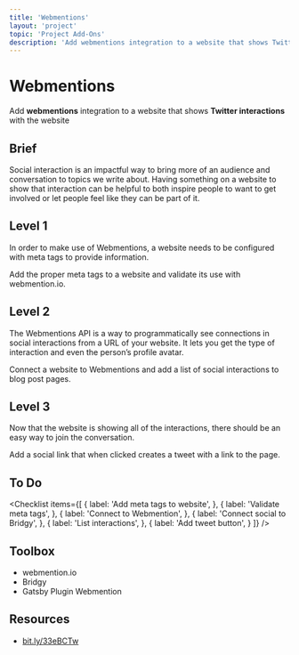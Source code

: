 ```yaml
---
title: 'Webmentions'
layout: 'project'
topic: 'Project Add-Ons'
description: 'Add webmentions integration to a website that shows Twitter interactions with the website'
---
```



<ProjectHeader>

# Webmentions

Add <strong className="text-brand-blue-medium">webmentions</strong> integration to a website that shows <strong className="text-brand-purple">Twitter interactions</strong> with the website

</ProjectHeader>

<ProjectContent>

## Brief

Social interaction is an impactful way to bring more of an audience and conversation to topics we write about. Having something on a website to show that interaction can be helpful to both inspire people to want to get involved or let people feel like they can be part of it.

## Level 1

In order to make use of Webmentions, a website needs to be configured with meta tags to provide information.

Add the proper meta tags to a website and validate its use with webmention.io.

<LoginRequired className="mt-10">

## Level 2

The Webmentions API is a way to programmatically see connections in social interactions from a URL of your website. It lets you get the type of interaction and even the person’s profile avatar.

Connect a website to Webmentions and add a list of social interactions to blog post pages.

## Level 3

Now that the website is showing all of the interactions, there should be an easy way to join the conversation.

Add a social link that when clicked creates a tweet with a link to the page.

</LoginRequired>

</ProjectContent>

<ProjectSidebar>

## To Do

<Checklist items={[
  {
    label: 'Add meta tags to website',
  },
  {
    label: 'Validate meta tags',
  },
  {
    label: 'Connect to Webmention',
  },
  {
    label: 'Connect social to Bridgy',
  },
  {
    label: 'List interactions',
  },
  {
    label: 'Add tweet button',
  }
]} />

## Toolbox
- webmention.io
- Bridgy
- Gatsby Plugin Webmention

## Resources
- [bit.ly/33eBCTw](https://bit.ly/33eBCTw)

</ProjectSidebar>